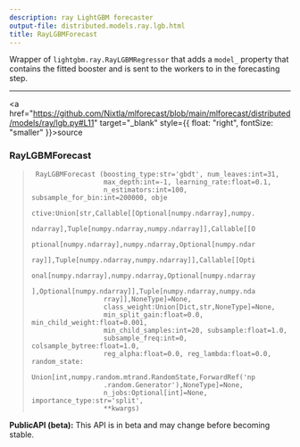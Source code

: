 ```yaml
---
description: ray LightGBM forecaster
output-file: distributed.models.ray.lgb.html
title: RayLGBMForecast
---
```



Wrapper of `lightgbm.ray.RayLGBMRegressor` that adds a `model_` property
that contains the fitted booster and is sent to the workers to in the
forecasting step.

------------------------------------------------------------------------

<a
href="https://github.com/Nixtla/mlforecast/blob/main/mlforecast/distributed/models/ray/lgb.py#L11"
target="_blank" style={{ float: "right", fontSize: "smaller" }}>source</a>

### RayLGBMForecast

> ``` text
>  RayLGBMForecast (boosting_type:str='gbdt', num_leaves:int=31,
>                   max_depth:int=-1, learning_rate:float=0.1,
>                   n_estimators:int=100, subsample_for_bin:int=200000, obje
>                   ctive:Union[str,Callable[[Optional[numpy.ndarray],numpy.
>                   ndarray],Tuple[numpy.ndarray,numpy.ndarray]],Callable[[O
>                   ptional[numpy.ndarray],numpy.ndarray,Optional[numpy.ndar
>                   ray]],Tuple[numpy.ndarray,numpy.ndarray]],Callable[[Opti
>                   onal[numpy.ndarray],numpy.ndarray,Optional[numpy.ndarray
>                   ],Optional[numpy.ndarray]],Tuple[numpy.ndarray,numpy.nda
>                   rray]],NoneType]=None,
>                   class_weight:Union[Dict,str,NoneType]=None,
>                   min_split_gain:float=0.0, min_child_weight:float=0.001,
>                   min_child_samples:int=20, subsample:float=1.0,
>                   subsample_freq:int=0, colsample_bytree:float=1.0,
>                   reg_alpha:float=0.0, reg_lambda:float=0.0, random_state:
>                   Union[int,numpy.random.mtrand.RandomState,ForwardRef('np
>                   .random.Generator'),NoneType]=None,
>                   n_jobs:Optional[int]=None, importance_type:str='split',
>                   **kwargs)
> ```

**PublicAPI (beta):** This API is in beta and may change before becoming
stable.

